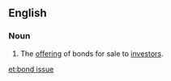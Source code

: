 ==English==

===Noun===
{{en-noun|head=[[bond]] [[issue]]}}

# {{legal}} The [[offering]] of bonds for sale to [[investors]].

[[et:bond issue]]